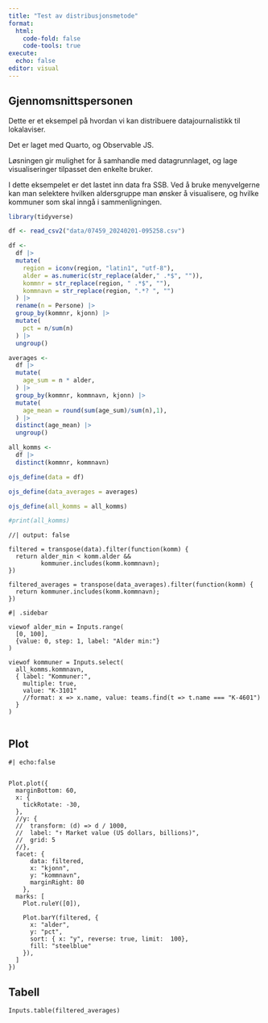 ```yaml
---
title: "Test av distribusjonsmetode"
format:
  html:
    code-fold: false
    code-tools: true
execute:
  echo: false
editor: visual
---
```


## Gjennomsnittspersonen

Dette er et eksempel på hvordan vi kan distribuere datajournalistikk til lokalaviser.

Det er laget med Quarto, og Observable JS.

Løsningen gir mulighet for å samhandle med datagrunnlaget, og lage visualiseringer tilpasset den enkelte bruker.

I dette eksempelet er det lastet inn data fra SSB. Ved å bruke menyvelgerne kan man selektere hvilken aldersgruppe man ønsker å visualisere, og hvilke kommuner som skal inngå i sammenligningen.

```r

library(tidyverse)

df <- read_csv2("data/07459_20240201-095258.csv")

df <- 
  df |> 
  mutate(
    region = iconv(region, "latin1", "utf-8"),
    alder = as.numeric(str_replace(alder," .*$", "")),
    kommnr = str_replace(region, " .*$", ""),
    kommnavn = str_replace(region, ".*? ", "")
  ) |> 
  rename(n = Persone) |> 
  group_by(kommnr, kjonn) |> 
  mutate(
    pct = n/sum(n)
  ) |> 
  ungroup()

averages <- 
  df |> 
  mutate(
    age_sum = n * alder,
  ) |> 
  group_by(kommnr, kommnavn, kjonn) |> 
  mutate(
    age_mean = round(sum(age_sum)/sum(n),1),
  ) |> 
  distinct(age_mean) |> 
  ungroup()

all_komms <- 
  df |> 
  distinct(kommnr, kommnavn)

ojs_define(data = df)

ojs_define(data_averages = averages)

ojs_define(all_komms = all_komms)

#print(all_komms)


```

```ojs
//| output: false

filtered = transpose(data).filter(function(komm) {
  return alder_min < komm.alder &&
         kommuner.includes(komm.kommnavn);
})

filtered_averages = transpose(data_averages).filter(function(komm) {
  return kommuner.includes(komm.kommnavn);
})

```

```ojs
#| .sidebar

viewof alder_min = Inputs.range(
  [0, 100], 
  {value: 0, step: 1, label: "Alder min:"}
)

viewof kommuner = Inputs.select(
  all_komms.kommnavn, 
  { label: "Kommuner:",
    multiple: true,
    value: "K-3101"
    //format: x => x.name, value: teams.find(t => t.name === "K-4601")
  }
)


```

## Plot

```ojs
#| echo:false


Plot.plot({
  marginBottom: 60,
  x: {
    tickRotate: -30,
  },
  //y: {
  //  transform: (d) => d / 1000,
  //  label: "↑ Market value (US dollars, billions)",
  //  grid: 5
  //},
  facet: {
      data: filtered,
      x: "kjonn",
      y: "kommnavn",
      marginRight: 80
    },
  marks: [
    Plot.ruleY([0]),
    
    Plot.barY(filtered, {
      x: "alder",
      y: "pct",
      sort: { x: "y", reverse: true, limit:  100},
      fill: "steelblue"
    }),
  ]
})
```

## Tabell

```ojs
Inputs.table(filtered_averages)
```
